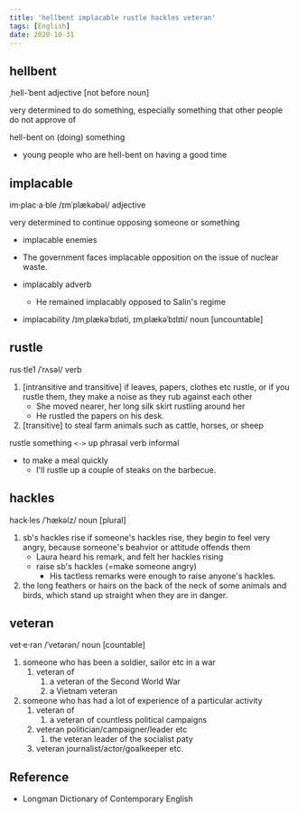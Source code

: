 ```yaml
---
title: 'hellbent implacable rustle hackles veteran'
tags: [English]
date: 2020-10-31
---
```


## hellbent

ˌhell-ˈbent adjective [not before noun]

very determined to do something, especially something that other people do not approve of

hell-bent on (doing) something

- young people who are hell-bent on having a good time

## implacable

im·plac·a·ble /ɪmˈplækəbəl/ adjective

very determined to continue opposing someone or something

- implacable enemies
- The government faces implacable opposition on the issue of nuclear waste.

- implacably adverb
  - He remained implacably opposed to Salin's regime
- implacability /ɪmˌplækəˈbɪləti, ɪmˌplækəˈbɪlɪti/ noun [uncountable]

## rustle

rus·tle1 /ˈrʌsəl/ verb

1. [intransitive and transitive] if leaves, papers, clothes etc rustle, or if you rustle
   them, they make a noise as they rub against each other
   - She moved nearer, her long silk skirt rustling around her
   - He rustled the papers on his desk.
2. [transitive] to steal farm animals such as cattle, horses, or sheep

rustle something `<->` up phrasal verb informal

- to make a meal quickly
  - I'll rustle up a couple of steaks on the barbecue.

## hackles

hack·les /ˈhækəlz/ noun [plural]

1. sb's hackles rise if someone's hackles rise, they begin to feel very angry, because
   someone's beahvior or attitude offends them
   - Laura heard his remark, and felt her hackles rising
   - raise sb's hackles (=make someone angry)
     - His tactless remarks were enough to raise anyone's hackles.
2. the long feathers or hairs on the back of the neck of some animals and birds, which
   stand up straight when they are in danger.

## veteran

vet·e·ran /ˈvetərən/ noun [countable]

1. someone who has been a soldier, sailor etc in a war
   1. veteran of
      1. a veteran of the Second World War
      2. a Vietnam veteran
2. someone who has had a lot of experience of a particular activity
   1. veteran of
      1. a veteran of countless political campaigns
   2. veteran politician/campaigner/leader etc
      1. the veteran leader of the socialist paty
   3. veteran journalist/actor/goalkeeper etc.

## Reference

- Longman Dictionary of Contemporary English

